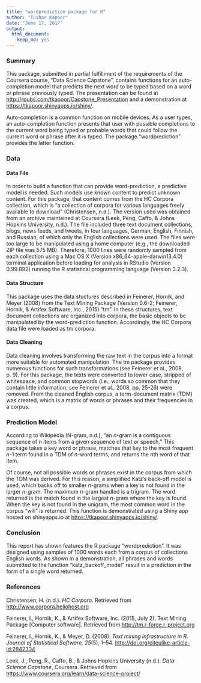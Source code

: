 ---
title: "wordprediction package for R"
author: "Tushar Kapoor"
date: "June 17, 2017"
output: 
  html_document: 
    keep_md: yes
---

### Summary

This package, submitted in partial fulfillment of the requirements of the Coursera course, "Data Science Capstone", contains functions for an auto-completion model that predicts the next word to be typed based on a word or phrase previously typed.  The presentation can be found at [http://rpubs.com/tkapoor/Capstone_Presentation](http://rpubs.com/tkapoor/Capstone_Presentation) and a demonstration at [https://tkapoor.shinyapps.io/shiny/](https://tkapoor.shinyapps.io/shiny/).

Auto-completion is a common function on mobile devices. As a user types, an auto-completion function presents that user with possible completions to the current word being typed or probable words that could follow the current word or phrase after it is typed. The package "wordprediction" provides the latter function.

### Data

#### Data File

In order to build a function that can provide word-prediction, a predictive model is needed.  Such models use known content to predict unknown content.  For this package, that content comes from the HC Corpora collection, which is "a collection of corpora for various languages freely available to download" (Christensen, n.d.). The version used was obtained from an archive maintained at Coursera (Leek, Peng, Caffo, & Johns Hopkins University, n.d.).  The file included three text document collections, blogs, news feeds, and tweets, in four languages, German, English, Finnish, and Russian, of which only the English collections were used.  The files were too large to be manipulated using a home computer (e.g., the downloaded ZIP file was 575 MB).  Therefore, 1000 lines were randomly sampled from each collection using a Mac OS X (Version x86_64-apple-darwin13.4.0) terminal application before loading for analysis in RStudio (Version 0.99.892) running the R statistical programming language (Version 3.2.3).

#### Data Structure

This package uses the data stuctures described in Feinerer, Hornik, and Meyer (2008) from the Text Mining Package (Version 0.6-2; Feinerer, Hornik, & Artifex Software, Inc., 2015) "tm".  In these structures, text document collections are organized into corpora, the basic objects to be manipulated by the word-prediction function.  Accordingly, the HC Corpora data file were loaded as tm corpora.

#### Data Cleaning

Data cleaning involves transforming the raw text in the corpus into a format more suitable for automated manipulation.  The tm package provides numerous functions for such transformations (see Feinerer et al., 2008, p. 9).  For this package, the texts were converted to lower case, stripped of whitespace, and common stopwords (i.e., words so common that they contain little information; see Feinerer et al., 2008, pp. 25-26) were removed.  From the cleaned English corpus, a term-document matrix (TDM) was created, which is a matrix of words or phrases and their frequencies in a corpus.

### Prediction Model

According to Wikipedia (N-gram, n.d.), "an *n*-gram is a contiguous sequence of n items from a given sequence of text or speech."  This package takes a key word or phrase, matches that key to the most frequent *n*-1 term found in a TDM of *n*-word terms, and returns the *n*th word of that item.

Of course, not all possible words or phrases exist in the corpus from which the TDM was derived.  For this reason, a simplified Katz's back-off model is used, which backs off to smaller *n*-grams when a key is not found in the larger *n*-gram.  The maximum *n*-gram handled is a trigram.  The word returned is the match found in the largest *n*-gram where the key is found.  When the key is not found in the unigram, the most common word in the corpus "will" is returned.  This function is demonstrated using a Shiny app hosted on shinyapps.io at [https://tkapoor.shinyapps.io/shiny/](https://tkapoor.shinyapps.io/shiny/).

### Conclusion

This report has shown features the R package "wordprediction".  It was designed using samples of 1000 words each from a corpus of collections English words.  As shown in a demonstration, all phrases and words submitted to the function "katz_backoff_model" result in a prediction in the form of a single word returned.

### References

Christensen, H. (n.d.). *HC Corpora*. Retrieved from [http://www.corpora.heliohost.org](http://www.corpora.heliohost.org)

Feinerer, I., Hornik, K., & Artifex Software, Inc. (2015, July 2). Text Mining Package [Computer software]. Retrieved from [http://tm.r-forge.r-project.org](http://tm.r-forge.r-project.org)

Feinerer, I., Hornik, K., & Meyer, D. (2008). *Text mining infrastructure in R. Journal of Statistical Software, 25*(5), 1–54. [http://doi.org/citeulike-article-id:2842334](http://doi.org/citeulike-article-id:2842334)

Leek, J., Peng, R., Caffo, B., & Johns Hopkins University (n.d.). *Data Science Capstone*, Coursera. Retrieved from [https://www.coursera.org/learn/data-science-project/](https://www.coursera.org/learn/data-science-project/)
